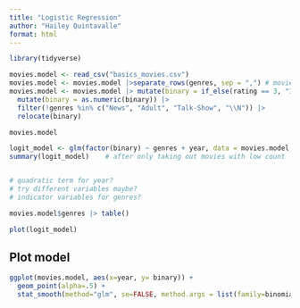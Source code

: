 ```yaml
---
title: "Logistic Regression"
author: "Hailey Quintavalle"
format: html
---
```



```r
library(tidyverse)
```

```r
movies.model <- read_csv("basics_movies.csv")
movies.model <- movies.model |>separate_rows(genres, sep = ",") # movies appear multiple times for multiple genres
movies.model <- movies.model |> mutate(binary = if_else(rating == 3, "1", "0")) |> 
  mutate(binary = as.numeric(binary)) |>
  filter(!genres %in% c("News", "Adult", "Talk-Show", "\\N")) |>
  relocate(binary)

movies.model
```


```r
logit_model <- glm(factor(binary) ~ genres + year, data = movies.model, family = binomial)
summary(logit_model)    # after only taking out movies with low count


# quadratic term for year?
# try different variables maybe?
# indicator variables for genres?

movies.model$genres |> table()
```


```r
plot(logit_model)
```

## Plot model

```r
ggplot(movies.model, aes(x=year, y= binary)) + 
  geom_point(alpha=.5) + 
  stat_smooth(method="glm", se=FALSE, method.args = list(family=binomial))
```




